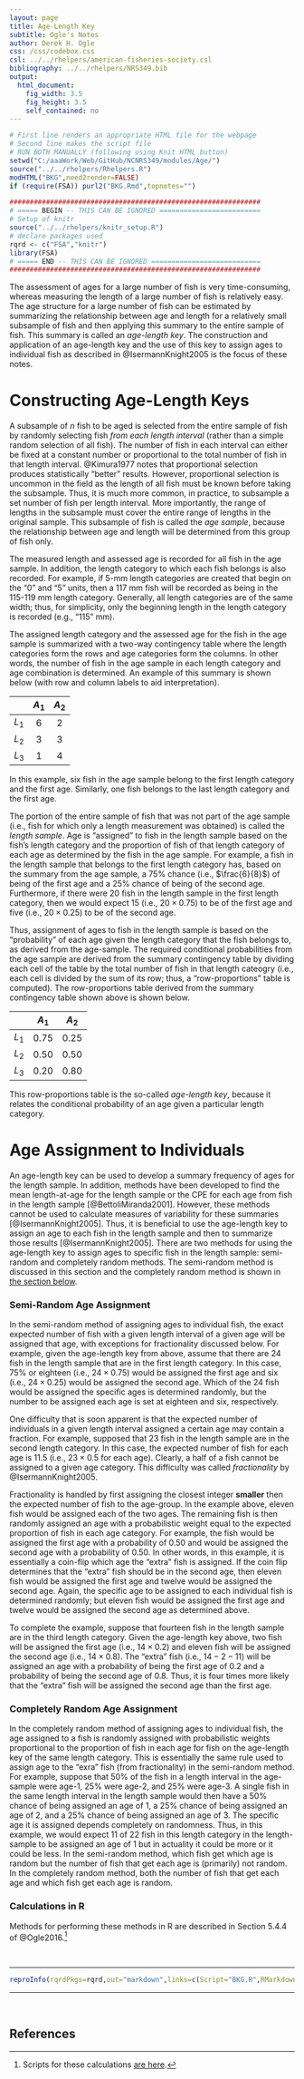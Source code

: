 ```yaml
---
layout: page
title: Age-Length Key
subtitle: Ogle's Notes
author: Derek H. Ogle
css: /css/codebox.css
csl: ../../rhelpers/american-fisheries-society.csl
bibliography: ../../rhelpers/NRS349.bib
output: 
  html_document: 
    fig_width: 3.5
    fig_height: 3.5
    self_contained: no
---
```

```r
# First line renders an appropriate HTML file for the webpage
# Second line makes the script file
# RUN BOTH MANUALLY (following using Knit HTML button)
setwd("C:/aaaWork/Web/GitHub/NCNRS349/modules/Age/")
source("../../rhelpers/Rhelpers.R")
modHTML("BKG",need2render=FALSE)
if (require(FSA)) purl2("BKG.Rmd",topnotes="")
```

```r
##############################################################
# ===== BEGIN -- THIS CAN BE IGNORED =========================
# Setup of knitr
source("../../rhelpers/knitr_setup.R")
# declare packages used
rqrd <- c("FSA","knitr")
library(FSA)
# ===== END -- THIS CAN BE IGNORED ===========================
##############################################################
```

The assessment of ages for a large number of fish is very time-consuming, whereas measuring the length of a large number of fish is relatively easy.  The age structure for a large number of fish can be estimated by summarizing the relationship between age and length for a relatively small subsample of fish and then applying this summary to the entire sample of fish.  This summary is called an *age-length key*.  The construction and application of an age-length key and the use of this key to assign ages to individual fish as described in @IsermannKnight2005 is the focus of these notes.

# Constructing Age-Length Keys
A subsample of $n$ fish to be aged is selected from the entire sample of fish by randomly selecting fish *from each length interval* (rather than a simple random selection of all fish).  The number of fish in each interval can either be fixed at a constant number or proportional to the total number of fish in that length interval. @Kimura1977 notes that proportional selection produces statistically "better" results.  However, proportional selection is uncommon in the field as the length of all fish must be known before taking the subsample.  Thus, it is much more common, in practice, to subsample a set number of fish per length interval.  More importantly, the range of lengths in the subsample must cover the entire range of lengths in the original sample.  This subsample of fish is called the *age sample*, because the relationship between age and length will be determined from this group of fish only.

The measured length and assessed age is recorded for all fish in the age sample.  In addition, the length category to which each fish belongs is also recorded.  For example, if 5-mm length categories are created that begin on the "0" and "5" units, then a 117 mm fish will be recorded as being in the 115-119 mm length category.  Generally, all length categories are of the same width; thus, for simplicity, only the beginning length in the length category is recorded (e.g., "115" mm).

The assigned length category and the assessed age for the fish in the age sample is summarized with a two-way contingency table where the length categories form the rows and age categories form the columns.  In other words, the number of fish in the age sample in each length category and age combination is determined.  An example of this summary is shown below (with row and column labels to aid interpretation).

<div class="container" style="max-width: 400px">
<div class="table-responsive">          
<table class="table table-bordered table-condensed table-hover">
<thead>
<tr><th>&nbsp;</th><th>$A_{1}$</th><th>$A_{2}$</th></tr>
</thead>
<tbody>
<tr style="text-align: center;"><td>$L_{1}$</td><td>6</td><td>2</td></tr>
<tr style="text-align: center;"><td>$L_{2}$</td><td>3</td><td>3</td></tr>
<tr style="text-align: center;"><td>$L_{3}$</td><td>1</td><td>4</td></tr>
</tbody>
</table>
</div>
</div>

In this example, six fish in the age sample belong to the first length category and the first age.  Similarly, one fish belongs to the last length category and the first age.

The portion of the entire sample of fish that was not part of the age sample (i.e., fish for which only a length measurement was obtained) is called the *length sample*.  Age is "assigned" to fish in the length sample based on the fish's length category and the proportion of fish of that length category of each age as determined by the fish in the age sample.  For example, a fish in the length sample that belongs to the first length category has, based on the summary from the age sample, a 75% chance (i.e., $\frac{6}{8}$) of being of the first age and a 25% chance of being of the second age.  Furthermore, if there were 20 fish in the length sample in the first length category, then we would expect 15 (i.e., $20\times0.75$) to be of the first age and five (i.e., $20\times0.25$) to be of the second age.

Thus, assignment of ages to fish in the length sample is based on the "probability" of each age given the length category that the fish belongs to, as derived from the age-sample.  The required conditional probabilities from the age sample are derived from the summary contingency table by dividing each cell of the table by the total number of fish in that length cateogry (i.e., each cell is divided by the sum of its row; thus, a "row-proportions" table is computed).  The row-proportions table derived from the summary contingency table shown above is shown below.

<div class="container" style="max-width: 400px;">
<div class="table-responsive">          
<table class="table table-bordered table-condensed table-hover">
<thead>
<tr><th>&nbsp;</th><th>$A_{1}$</th><th>$A_{2}$</th></tr>
</thead>
<tbody>
<tr style="text-align: center;"><td>$L_{1}$</td><td>0.75</td><td>0.25</td></tr>
<tr style="text-align: center;"><td>$L_{2}$</td><td>0.50</td><td>0.50</td></tr>
<tr style="text-align: center;"><td>$L_{3}$</td><td>0.20</td><td>0.80</td></tr>
</tbody>
</table>
</div>
</div>

This row-proportions table is the so-called *age-length key*, because it relates the conditional probability of an age given a particular length category.

# Age Assignment to Individuals
An age-length key can be used to develop a summary frequency of ages for the length sample.  In addition, methods have been developed to find the mean length-at-age for the length sample or the CPE for each age from fish in the length sample [@BettoliMiranda2001].  However, these methods cannot be used to calculate measures of variability for these summaries [@IsermannKnight2005].  Thus, it is beneficial to use the age-length key to assign an age to each fish in the length sample and then to summarize those results [@IsermannKnight2005].  There are two methods for using the age-length key to assign ages to specific fish in the length sample: semi-random and completely random methods.  The semi-random method is discussed in this section and the completely random method is shown in [the section below](#completely-random-age-assignment).

### Semi-Random Age Assignment
In the semi-random method of assigning ages to individual fish, the exact expected number of fish with a given length interval of a given age will be assigned that age, with exceptions for fractionality discussed below.  For example, given the age-length key from above, assume that there are 24 fish in the length sample that are in the first length category.  In this case, 75% or eighteen (i.e., $24\times0.75$) would be assigned the first age and six (i.e., $24\times0.25$) would be assigned the second age.  Which of the 24 fish would be assigned the specific ages is determined randomly, but the number to be assigned each age is set at eighteen and six, respectively.

One difficulty that is soon apparent is that the expected number of individuals in a given length interval assigned a certain age may contain a fraction.  For example, supposed that 23 fish in the length sample are in the second length category.  In this case, the expected number of fish for each age is 11.5 (i.e., $23\times0.5$ for each age).  Clearly, a half of a fish cannot be assigned to a given age category.  This difficulty was called *fractionality* by @IsermannKnight2005.

Fractionality is handled by first assigning the closest integer **smaller** then the expected number of fish to the age-group.  In the example above, eleven fish would be assigned each of the two ages.  The remaining fish is then randomly assigned an age with a probabilistic weight equal to the expected proportion of fish in each age category.  For example, the fish would be assigned the first age with a probability of 0.50 and would be assigned the second age with a probability of 0.50.  In other words, in this example, it is essentially a coin-flip which age the "extra" fish is assigned.  If the coin flip determines that the "extra" fish should be in the second age, then eleven fish would be assigned the first age and twelve would be assigned the second age.  Again, the specific age to be assigned to each individual fish is determined randomly; but eleven fish would be assigned the first age and twelve would be assigned the second age as determined above.

To complete the example, suppose that fourteen fish in the length sample are in the third length category.  Given the age-length key above, two fish will be assigned the first age (i.e., $14\times0.2$) and eleven fish will be assigned the second age (i.e., $14\times0.8$).  The "extra" fish (i.e., $14-2-11$) will be assigned an age with a probability of being the first age of 0.2 and a probability of being the second age of 0.8.  Thus, it is four times more likely that the "extra" fish will be assigned the second age than the first age. 

### Completely Random Age Assignment

In the completely random method of assigning ages to individual fish, the age assigned to a fish is randomly assigned with probabilistic weights proportional to the proportion of fish in each age for fish on the age-length key of the same length category.  This is essentially the same rule used to assign age to the "exra" fish (from fractionality) in the semi-random method.  For example, suppose that 50% of the fish in a length interval in the age-sample were age-1, 25% were age-2, and 25% were age-3.  A single fish in the same length interval in the length sample would then have a 50% chance of being assigned an age of 1, a 25% chance of being assigned an age of 2, and a 25% chance of being assigned an age of 3.  The specific age it is assigned depends completely on randomness.  Thus, in this example, we would expect 11 of 22 fish in this length category in the length-sample to be assigned an age of 1 but in actuality it could be more or it could be less.  In the semi-random method, which fish get which age is random but the number of fish that get each age is (primarily) not random.  In the completely random method, both the number of fish that get each age and which fish get each age is random.

### Calculations in R

Methods for performing these methods in R are described in Section 5.4.4 of @Ogle2016.[^IFARScripts]

\ 

--------------------------------------------------------------

```r
reproInfo(rqrdPkgs=rqrd,out="markdown",links=c(Script="BKG.R",RMarkdown="BKG.Rmd"))
```

--------------------------------------------------------------

\ 

## References

[^IFARScripts]: Scripts for these calculations [are here](http://derekogle.com/IFAR/scripts/).
